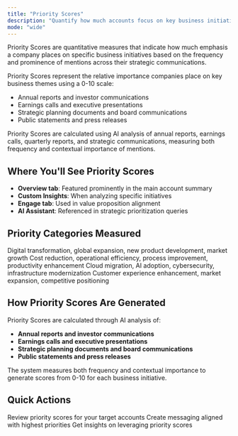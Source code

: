 ```yaml
---
title: "Priority Scores"
description: "Quantify how much accounts focus on key business initiatives"
mode: "wide"
---
```


Priority Scores are quantitative measures that indicate how much emphasis a company places on specific business initiatives based on the frequency and prominence of mentions across their strategic communications.

Priority Scores represent the relative importance companies place on key business themes using a 0-10 scale:

- Annual reports and investor communications
- Earnings calls and executive presentations
- Strategic planning documents and board communications
- Public statements and press releases

<Info>
  Priority Scores are calculated using AI analysis of annual reports, earnings calls, quarterly reports, and strategic communications, measuring both frequency and contextual importance of mentions.
</Info>

## Where You'll See Priority Scores

- **Overview tab**: Featured prominently in the main account summary
- **Custom Insights**: When analyzing specific initiatives
- **Engage tab**: Used in value proposition alignment
- **AI Assistant**: Referenced in strategic prioritization queries

## Priority Categories Measured

<CardGroup cols={2}>
  <Card title="Growth Initiatives" icon="chart-line">
    Digital transformation, global expansion, new product development, market growth
  </Card>
  <Card title="Operational Focus" icon="gear">
    Cost reduction, operational efficiency, process improvement, productivity enhancement
  </Card>
  <Card title="Technology Investment" icon="laptop">
    Cloud migration, AI adoption, cybersecurity, infrastructure modernization
  </Card>
  <Card title="Customer & Market" icon="users">
    Customer experience enhancement, market expansion, competitive positioning
  </Card>
</CardGroup>

## How Priority Scores Are Generated

Priority Scores are calculated through AI analysis of:

- **Annual reports and investor communications**
- **Earnings calls and executive presentations** 
- **Strategic planning documents and board communications**
- **Public statements and press releases**

The system measures both frequency and contextual importance to generate scores from 0-10 for each business initiative.

## Quick Actions

<CardGroup cols={3}>
  <Card title="Analyze Account Scores" icon="chart-bar">
    Review priority scores for your target accounts
  </Card>
  <Card title="Generate Content" icon="pencil" href="/account-intelligence/content">
    Create messaging aligned with highest priorities
  </Card>
  <Card title="Ask AI Assistant" icon="message" href="/account-intelligence/ai-assistant">
    Get insights on leveraging priority scores
  </Card>
</CardGroup>